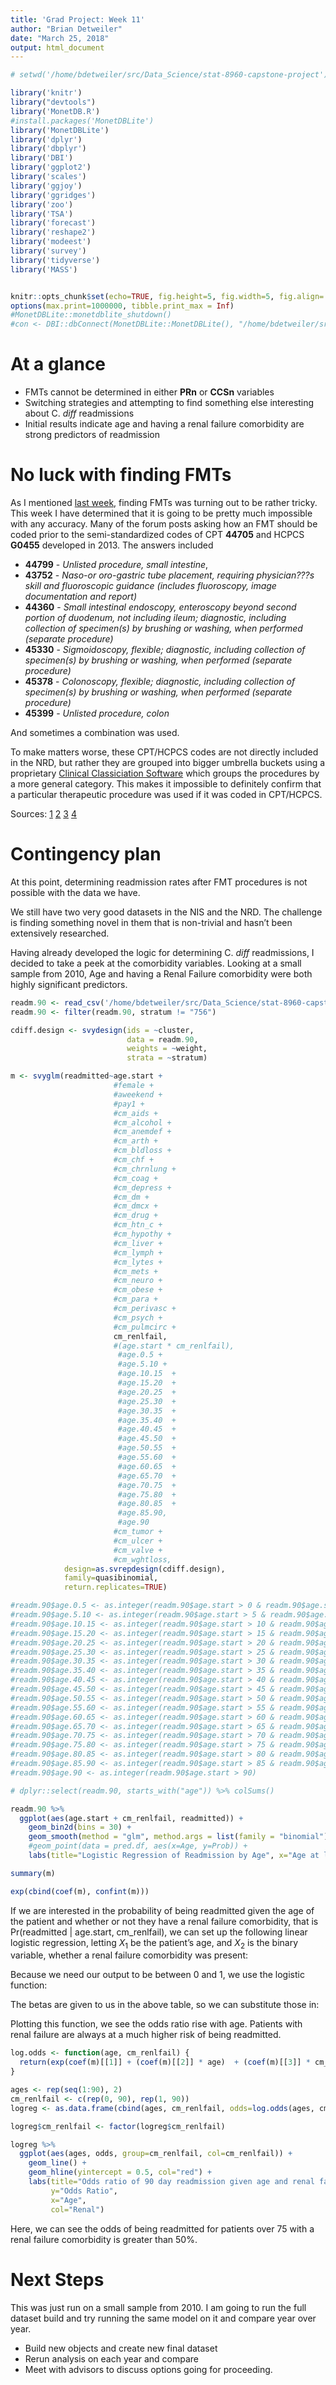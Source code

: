 ```yaml
---
title: 'Grad Project: Week 11'
author: "Brian Detweiler"
date: "March 25, 2018"
output: html_document
---
```


```r
# setwd('/home/bdetweiler/src/Data_Science/stat-8960-capstone-project')

library('knitr')
library("devtools")
library('MonetDB.R')
#install.packages('MonetDBLite')
library('MonetDBLite')
library('dplyr')
library('dbplyr')
library('DBI')
library('ggplot2')
library('scales')
library('ggjoy')
library('ggridges')
library('zoo')
library('TSA')
library('forecast')
library('reshape2')
library('modeest')
library('survey')
library('tidyverse')
library('MASS')


knitr::opts_chunk$set(echo=TRUE, fig.height=5, fig.width=5, fig.align='center', scipen=1, digits=2)
options(max.print=1000000, tibble.print_max = Inf)
#MonetDBLite::monetdblite_shutdown()
#con <- DBI::dbConnect(MonetDBLite::MonetDBLite(), "/home/bdetweiler/src/Data_Science/stat-8960-capstone-project/data/nrd_db")
```

# At a glance

 * FMTs cannot be determined in either **PRn** or **CCSn** variables
 * Switching strategies and attempting to find something else interesting about C. *diff* readmissions
 * Initial results indicate age and having a renal failure comorbidity are strong predictors of readmission

# No luck with finding FMTs

As I mentioned [last week](http://bdetweiler.github.io/projects/grad-project/grad-project-1-2018-03-18.html), 
finding FMTs was turning out to be rather tricky. This week I have determined that it is going to be pretty much 
impossible with any accuracy. Many of the forum posts asking how an FMT should be coded prior to the semi-standardized
codes of CPT **44705** and HCPCS **G0455** developed in 2013. The answers included 

 * **44799** - *Unlisted procedure, small intestine*, 
 * **43752** - *Naso-or oro-gastric tube placement, requiring physician???s skill and fluoroscopic guidance (includes fluoroscopy, image documentation and report)*
 * **44360** - *Small intestinal endoscopy, enteroscopy beyond second portion of duodenum, not including ileum; diagnostic, including collection of specimen(s) by brushing or washing, when performed (separate procedure)*
 * **45330** - *Sigmoidoscopy, flexible; diagnostic, including collection of specimen(s) by brushing or washing, when performed (separate procedure)*
 * **45378** - *Colonoscopy, flexible; diagnostic, including collection of specimen(s) by brushing or washing, when performed (separate procedure)*
 * **45399** - *Unlisted procedure, colon*

And sometimes a combination was used.

To make matters worse, these CPT/HCPCS codes are not directly included in the NRD, but rather they are grouped into bigger
umbrella buckets using a proprietary 
[Clinical Classiciation Software](https://www.hcup-us.ahrq.gov/db/vars/prccsn/nisnote.jsp)
which groups the procedures by a more general category. This makes it impossible to definitely confirm that
a particular therapeutic procedure was used if it was coded in CPT/HCPCS. 

Sources:
[1](https://www.aapc.com/memberarea/forums/63061-fecal-transplants.html)
[2](https://static1.squarespace.com/static/50e0c29ae4b0a05702af7e6a/t/578e3711579fb3d7cbe44eaa/1468938001601/Billing+Guide.pdf)
[3](https://providers.bcidaho.com/medical-management/medical-policies/med/mp_20192.page)
[4](https://www.cgsmedicare.com/partb/pubs/news/2015/0215/cope28449.html)

# Contingency plan

At this point, determining readmission rates after FMT procedures is not possible with the data we have.

We still have two very good datasets in the NIS and the NRD. The challenge is finding something novel in them 
that is non-trivial and hasn't been extensively researched.

Having already developed the logic for determining C. *diff* readmissions, I decided to take a peek at 
the comorbidity variables. Looking at a small
sample from 2010, Age and having a Renal Failure comorbidity were both highly significant predictors. 


```r
readm.90 <- read_csv('/home/bdetweiler/src/Data_Science/stat-8960-capstone-project/data/cdiff-readmissions-90-day-window.csv')
readm.90 <- filter(readm.90, stratum != "756")

cdiff.design <- svydesign(ids = ~cluster, 
                          data = readm.90, 
                          weights = ~weight, 
                          strata = ~stratum)

m <- svyglm(readmitted~age.start +
                       #female +
                       #aweekend +
                       #pay1 +
                       #cm_aids +
                       #cm_alcohol +
                       #cm_anemdef +
                       #cm_arth +
                       #cm_bldloss +
                       #cm_chf +
                       #cm_chrnlung +
                       #cm_coag +
                       #cm_depress +
                       #cm_dm +
                       #cm_dmcx +
                       #cm_drug +
                       #cm_htn_c +
                       #cm_hypothy +
                       #cm_liver +
                       #cm_lymph +
                       #cm_lytes +
                       #cm_mets +
                       #cm_neuro +
                       #cm_obese +
                       #cm_para +
                       #cm_perivasc +
                       #cm_psych +
                       #cm_pulmcirc +
                       cm_renlfail, 
                       #(age.start * cm_renlfail),
                        #age.0.5 +
                        #age.5.10 +
                        #age.10.15  +
                        #age.15.20  +
                        #age.20.25  +
                        #age.25.30  +
                        #age.30.35  +
                        #age.35.40  +
                        #age.40.45  +
                        #age.45.50  +
                        #age.50.55  +
                        #age.55.60  +
                        #age.60.65  +
                        #age.65.70  +
                        #age.70.75  +
                        #age.75.80  +
                        #age.80.85  +
                        #age.85.90,  
                        #age.90 
                       #cm_tumor +
                       #cm_ulcer +
                       #cm_valve +
                       #cm_wghtloss,
            design=as.svrepdesign(cdiff.design), 
            family=quasibinomial, 
            return.replicates=TRUE)

#readm.90$age.0.5 <- as.integer(readm.90$age.start > 0 & readm.90$age.start <= 5)
#readm.90$age.5.10 <- as.integer(readm.90$age.start > 5 & readm.90$age.start <= 10)
#readm.90$age.10.15 <- as.integer(readm.90$age.start > 10 & readm.90$age.start <= 15)
#readm.90$age.15.20 <- as.integer(readm.90$age.start > 15 & readm.90$age.start <= 20)
#readm.90$age.20.25 <- as.integer(readm.90$age.start > 20 & readm.90$age.start <= 25)
#readm.90$age.25.30 <- as.integer(readm.90$age.start > 25 & readm.90$age.start <= 30)
#readm.90$age.30.35 <- as.integer(readm.90$age.start > 30 & readm.90$age.start <= 35)
#readm.90$age.35.40 <- as.integer(readm.90$age.start > 35 & readm.90$age.start <= 40)
#readm.90$age.40.45 <- as.integer(readm.90$age.start > 40 & readm.90$age.start <= 45)
#readm.90$age.45.50 <- as.integer(readm.90$age.start > 45 & readm.90$age.start <= 50)
#readm.90$age.50.55 <- as.integer(readm.90$age.start > 50 & readm.90$age.start <= 55)
#readm.90$age.55.60 <- as.integer(readm.90$age.start > 55 & readm.90$age.start <= 60)
#readm.90$age.60.65 <- as.integer(readm.90$age.start > 60 & readm.90$age.start <= 65)
#readm.90$age.65.70 <- as.integer(readm.90$age.start > 65 & readm.90$age.start <= 70)
#readm.90$age.70.75 <- as.integer(readm.90$age.start > 70 & readm.90$age.start <= 75)
#readm.90$age.75.80 <- as.integer(readm.90$age.start > 75 & readm.90$age.start <= 80)
#readm.90$age.80.85 <- as.integer(readm.90$age.start > 80 & readm.90$age.start <= 85)
#readm.90$age.85.90 <- as.integer(readm.90$age.start > 85 & readm.90$age.start <= 90)
#readm.90$age.90 <- as.integer(readm.90$age.start > 90)

# dplyr::select(readm.90, starts_with("age")) %>% colSums()

readm.90 %>% 
  ggplot(aes(age.start + cm_renlfail, readmitted)) +
    geom_bin2d(bins = 30) +
    geom_smooth(method = "glm", method.args = list(family = "binomial")) +
    #geom_point(data = pred.df, aes(x=Age, y=Prob)) +
    labs(title="Logistic Regression of Readmission by Age", x="Age at last admission", y="Readmitted (1 = Yes, 0 = No)")

```

```r
summary(m)

exp(cbind(coef(m), confint(m)))  
```

If we are interested in the probability of being readmitted given the age of the patient and 
whether or not they have a renal failure comorbidity, that is Pr(readmitted | age.start, cm_renlfail),
we can set up the following linear logistic regression, letting $X_1$ be the patient's age, and $X_2$ is the binary
variable, whether a renal failure comorbidity was present:


\begin{equation}
\begin{split}
  p(X) &= p(Y = 1 | X) \\
       &= \beta_0 + \beta_1 X_1 + \beta_2 X_2\\
\end{split}
\end{equation}

Because we need our output to be between 0 and 1, we use the logistic function:

\begin{equation}
\begin{split}
  p(X) &= \frac{e^{\beta_0 + \beta_1 X_1 + \beta_2 X_2}}{1 + e^{\beta_0 + \beta_1 X_1 + \beta_2 X_2}}\\
  \frac{p(X)}{1 - p(X)} &= e^{\beta_0 + \beta_1 X_1 + \beta_2 X_2}\\
\end{split}
\end{equation}

The betas are given to us in the above table, so we can substitute those in:

\begin{equation}
\begin{split}
  p(X) &= \frac{p(X)}{1 - p(X)} &= e^{-2.047623 + 0.01227 X_1 + 0.438832 X_2}\\
\end{split}
\end{equation}

Plotting this function, we see the odds ratio rise with age. Patients with renal failure 
are always at a much higher risk of being readmitted.

```r

log.odds <- function(age, cm_renlfail) {
  return(exp(coef(m)[[1]] + (coef(m)[[2]] * age)  + (coef(m)[[3]] * cm_renlfail)))
}

ages <- rep(seq(1:90), 2)
cm_renlfail <- c(rep(0, 90), rep(1, 90))
logreg <- as.data.frame(cbind(ages, cm_renlfail, odds=log.odds(ages, cm_renlfail)))

logreg$cm_renlfail <- factor(logreg$cm_renlfail)

logreg %>%
  ggplot(aes(ages, odds, group=cm_renlfail, col=cm_renlfail)) +
    geom_line() +
    geom_hline(yintercept = 0.5, col="red") +
    labs(title="Odds ratio of 90 day readmission given age and renal failure comorbidity", 
         y="Odds Ratio", 
         x="Age", 
         col="Renal")

```

Here, we can see the odds of being readmitted for patients over 75 with a renal failure comorbidity is greater than 50%.

# Next Steps

This was just run on a small sample from 2010. I am going to run the full dataset build and try running the same model on it
and compare year over year.

 * Build new objects and create new final dataset
 * Rerun analysis on each year and compare
 * Meet with advisors to discuss options going for proceeding.

